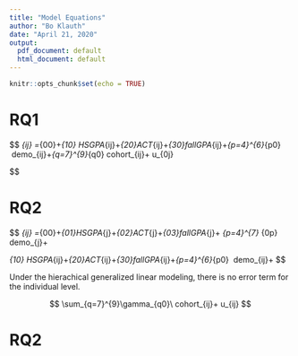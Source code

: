 ---
title: "Model Equations"
author: "Bo Klauth"
date: "April 21, 2020"
output:
  pdf_document: default
  html_document: default
---

```{r setup, include=FALSE}
knitr::opts_chunk$set(echo = TRUE)
```

# RQ1

$$
\eta_{ij} =\gamma_{00}+\gamma_{10} HSGPA_{ij}+\gamma_{20}ACT_{ij}+\gamma_{30}fallGPA_{ij}+\sum_{p=4}^{6}\gamma_{p0} \ demo_{ij}+\sum_{q=7}^{9}\gamma_{q0}\ cohort_{ij}+ u_{0j}

$$

# RQ2

$$
\eta_{ij} =\gamma_{00}+\gamma_{01}HSGPA_{j}+\gamma_{02}ACT_{j}+\gamma_{03}fallGPA_{j}+
\sum_{p=4}^{7} \gamma_{0p} demo_{j}+

$$
$$
\gamma_{10} HSGPA_{ij}+\gamma_{20}ACT_{ij}+\gamma_{30}fallGPA_{ij}+\sum_{p=4}^{6}\gamma_{p0} \ demo_{ij}+
$$

Under the hierachical generalized linear modeling, there is no error term for the individual level. 

$$
\sum_{q=7}^{9}\gamma_{q0}\ cohort_{ij}+ u_{ij}
$$

# RQ2